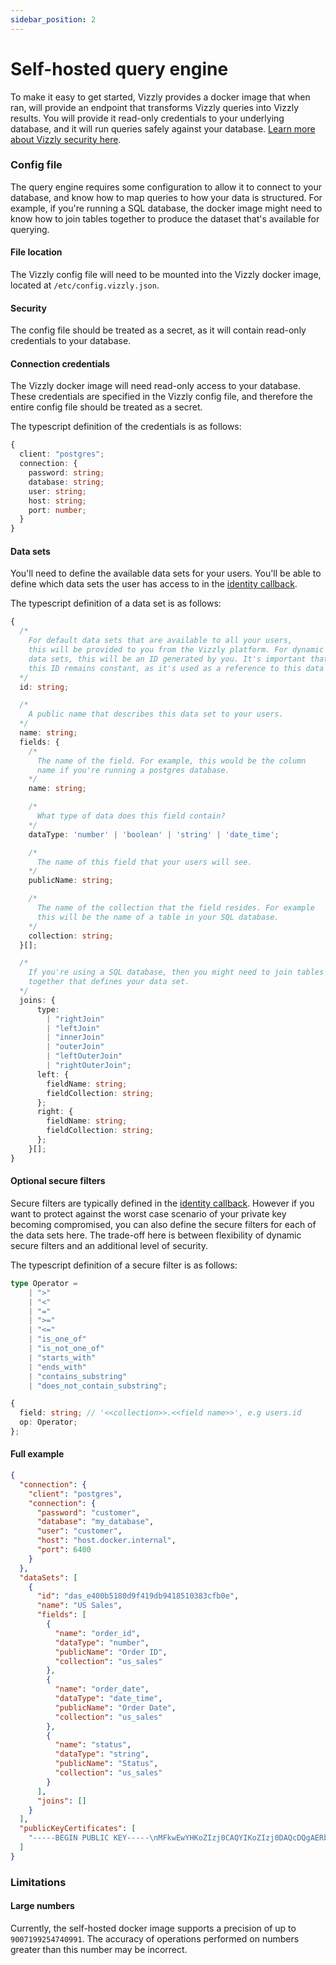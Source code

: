 ```yaml
---
sidebar_position: 2
---
```


# Self-hosted query engine

To make it easy to get started, Vizzly provides a docker image that when ran, will provide an endpoint that transforms Vizzly queries into Vizzly results. You will provide it read-only credentials to your underlying database, and it will run queries safely against your database. [Learn more about Vizzly security here](/security).

### Config file

The query engine requires some configuration to allow it to connect to your database, and know how to map queries to how your data is structured. For example, if you're running a SQL database, the docker image might need to know how to join tables together to produce the dataset that's available for querying.

#### File location
The Vizzly config file will need to be mounted into the Vizzly docker image, located at `/etc/config.vizzly.json`.

#### Security
The config file should be treated as a secret, as it will contain read-only credentials to your database.

#### Connection credentials
The Vizzly docker image will need read-only access to your database. These credentials are specified in the Vizzly config file, and therefore the entire config file should be treated as a secret.

The typescript definition of the credentials is as follows:

```ts
{
  client: "postgres";
  connection: {
    password: string;
    database: string;
    user: string;
    host: string;
    port: number;
  }
}
```

#### Data sets
You'll need to define the available data sets for your users. You'll be able to define which data sets the user has access to in the [identity callback](/callbacks/identity).

The typescript definition of a data set is as follows:

```ts
{
  /*
    For default data sets that are available to all your users,
    this will be provided to you from the Vizzly platform. For dynamic
    data sets, this will be an ID generated by you. It's important that
    this ID remains constant, as it's used as a reference to this data set schema.
  */
  id: string;

  /*
    A public name that describes this data set to your users.
  */
  name: string;
  fields: {
    /*
      The name of the field. For example, this would be the column
      name if you're running a postgres database.
    */
    name: string;

    /*
      What type of data does this field contain?
    */
    dataType: 'number' | 'boolean' | 'string' | 'date_time';

    /*
      The name of this field that your users will see.
    */
    publicName: string;

    /*
      The name of the collection that the field resides. For example
      this will be the name of a table in your SQL database.
    */
    collection: string;
  }[];

  /*
    If you're using a SQL database, then you might need to join tables
    together that defines your data set.
  */
  joins: {
      type:
        | "rightJoin"
        | "leftJoin"
        | "innerJoin"
        | "outerJoin"
        | "leftOuterJoin"
        | "rightOuterJoin";
      left: {
        fieldName: string;
        fieldCollection: string;
      };
      right: {
        fieldName: string;
        fieldCollection: string;
      };
    }[];
}
```

#### Optional secure filters
Secure filters are typically defined in the [identity callback](/callbacks/identity). However if you want to protect against the worst case scenario of your private key becoming compromised, you can also define the secure filters for each of the data sets here. The trade-off here is between flexibility of dynamic secure filters and an additional level of security.

The typescript definition of a secure filter is as follows:

```ts
type Operator =
    | ">"
    | "<"
    | "="
    | ">="
    | "<="
    | "is_one_of"
    | "is_not_one_of"
    | "starts_with"
    | "ends_with"      
    | "contains_substring"
    | "does_not_contain_substring";

{
  field: string; // '<<collection>>.<<field name>>', e.g users.id
  op: Operator;
};
```


#### Full example
```json
{
  "connection": {
    "client": "postgres",
    "connection": {
      "password": "customer",
      "database": "my_database",
      "user": "customer",
      "host": "host.docker.internal",
      "port": 6400
    }
  },
  "dataSets": [
    {
      "id": "das_e400b5180d9f419db9418510383cfb0e",
      "name": "US Sales",
      "fields": [
        {
          "name": "order_id",
          "dataType": "number",
          "publicName": "Order ID",
          "collection": "us_sales"
        },
        {
          "name": "order_date",
          "dataType": "date_time",
          "publicName": "Order Date",
          "collection": "us_sales"
        },
        {
          "name": "status",
          "dataType": "string",
          "publicName": "Status",
          "collection": "us_sales"
        }
      ],
      "joins": []
    }
  ],
  "publicKeyCertificates": [
    "-----BEGIN PUBLIC KEY-----\nMFkwEwYHKoZIzj0CAQYIKoZIzj0DAQcDQgAERbmqmGHbjlNMXjHZMJsoFsDnQDT7\nk4aV5wBdlXIKe0GH+FWSwawtc8XAMURwSA7iAY2QzmzJ4RQ6ZKp1UVkpLA==\n-----END PUBLIC KEY-----"
  ]
}
```

### Limitations

#### Large numbers
Currently, the self-hosted docker image supports a precision of up to `9007199254740991`. The accuracy of operations performed on numbers greater than this number may be incorrect.
